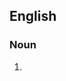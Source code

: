 {{also|trouble makers}}

==English==

===Noun===
{{head|en|noun plural form}}

# {{plural of|troublemaker|lang=en}}